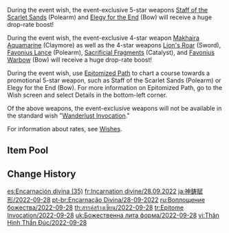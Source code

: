 {{Wish
|name              = Epitome Invocation 2022-09-28
|image             = Epitome Invocation 2022-09-28.png
|type              = Weapon Event
|duration          = event
|time_start        = 2022-09-28 11:00:00
|time_start_offset = GMT+8
|time_end          = 2022-10-14 17:59:59
|link              = https://www.hoyolab.com/article/9331357
|preceding         = Epitome Invocation/2022-09-09
|alongside         = Twilight Arbiter/2022-09-28
|alongside2        = Ballad in Goblets/2022-09-28
|succeeding        = Epitome Invocation/2022-10-14
}}
During the event wish, the event-exclusive 5-star weapons [[Staff of the Scarlet Sands]] (Polearm) and [[Elegy for the End]] (Bow) will receive a huge drop-rate boost!

During the event wish, the event-exclusive 4-star weapon [[Makhaira Aquamarine]] (Claymore) as well as the 4-star weapons [[Lion's Roar]] (Sword), [[Favonius Lance]] (Polearm), [[Sacrificial Fragments]] (Catalyst), and [[Favonius Warbow]] (Bow) will receive a huge drop-rate boost!

During the event wish, use [[Epitomized Path]] to chart a course towards a promotional 5-star weapon, such as Staff of the Scarlet Sands (Polearm) or Elegy for the End (Bow). For more information on Epitomized Path, go to the Wish screen and select Details in the bottom-left corner.

Of the above weapons, the event-exclusive weapons will not be available in the standard wish "[[Wanderlust Invocation]]."

For information about rates, see [[Wishes]].

==Item Pool==
{{Wish Pool
|^Staff of the Scarlet Sands
|^Elegy for the End
|^Makhaira Aquamarine
|^Lion's Roar
|^Favonius Lance
|^Sacrificial Fragments
|^Favonius Warbow
|Amos' Bow
|Aquila Favonia
|Lost Prayer to the Sacred Winds
|Primordial Jade Winged-Spear
|Skyward Atlas
|Skyward Blade
|Skyward Harp
|Skyward Pride
|Skyward Spine
|Wolf's Gravestone
|Barbara
|Beidou
|Bennett
|Chongyun
|Collei
|Diona
|Dori
|Fischl
|Gorou
|Kujou Sara
|Kuki Shinobu
|Ningguang
|Noelle
|Razor
|Rosaria
|Sayu
|Shikanoin Heizou
|Sucrose
|Thoma
|Xiangling
|Xingqiu
|Xinyan
|Yanfei
|Yun Jin
|Dragon's Bane
|Eye of Perception
|Favonius Codex
|Favonius Greatsword
|Favonius Sword
|Rainslasher
|Rust
|Sacrificial Bow
|Sacrificial Greatsword
|Sacrificial Sword
|The Bell
|The Flute
|The Stringless
|The Widsith
|Black Tassel
|Bloodtainted Greatsword
|Cool Steel
|Debate Club
|Emerald Orb
|Ferrous Shadow
|Harbinger of Dawn
|Magic Guide
|Raven Bow
|Sharpshooter's Oath
|Skyrider Sword
|Slingshot
|Thrilling Tales of Dragon Slayers
}}

==Change History==
{{Change History|3.1}}

[[es:Encarnación divina (35)]]
[[fr:Incarnation divine/28.09.2022]]
[[ja:神鋳賦形/2022-09-28]]
[[pt-br:Encarnação Divina/28-09-2022]]
[[ru:Воплощение божества/2022-09-28]]
[[th:สรรค์สร้างเซียน/2022-09-28]]
[[tr:Epitome Invocation/2022-09-28]]
[[uk:Божественна лита форма/2022-09-28]]
[[vi:Thân Hình Thần Đúc/2022-09-28]]
